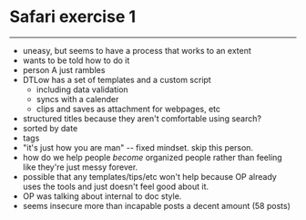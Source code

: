 # Safari exercise 1

---

- uneasy, but seems to have a process that works to an
  extent
- wants to be told how to do it
- person A just rambles
- DTLow has a set of templates and a custom script
  - including data validation
  - syncs with a calender
  - clips and saves as attachment for webpages, etc
- structured titles because they aren't comfortable using
  search?
- sorted by date
- tags
- "it's just how you are man" -- fixed mindset. skip this
  person.
- how do we help people _become_ organized people rather
  than feeling like they're just messy forever.
- possible that any templates/tips/etc won't help because OP
  already uses the tools and just doesn't feel good about
  it.
- OP was talking about internal to doc style.
- seems insecure more than incapable posts a decent amount
  (58 posts)
